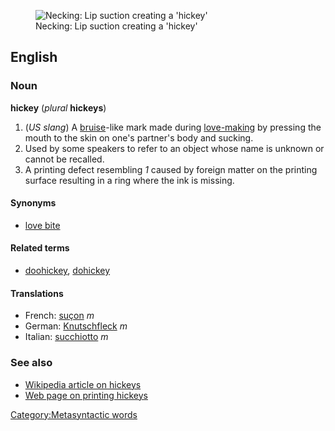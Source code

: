 [[Image:Hickey-makers.JPG|thumb|Necking: Lip suction creating a 'hickey']]
==English==
===Noun===
'''hickey''' (''plural'' '''hickeys''')

#(''US slang'') A [[bruise]]-like mark made during [[love-making]] by pressing the mouth to the skin on one's partner's body and sucking.
#Used by some speakers to refer to an object whose name is unknown or cannot be recalled.
#<!-- printers' jargon? -->A printing defect <!-- in offset at least and probably also in letterpress -->resembling ''1'' caused by foreign matter on the printing surface<!-- such as the litho plate --> resulting in a ring where the ink is missing.

====Synonyms====
*[[love bite]]

====Related terms====
*[[doohickey]], [[dohickey]]

====Translations====
*French: [[suçon]] ''m''
*German: [[Knutschfleck]] ''m''
*Italian: [[succhiotto]] ''m''

===See also===
*[[w:hickey|Wikipedia article on hickeys]]
*[http://www.weprintcolor.com/specks_in_printing/ink_hickeys.htm Web page on printing hickeys]

[[Category:Metasyntactic words]]